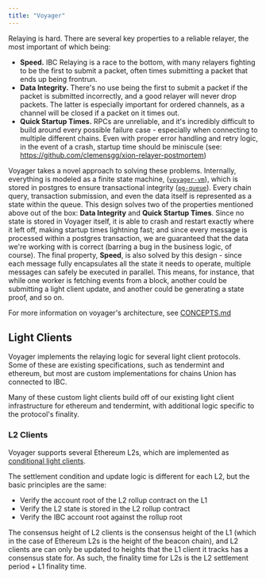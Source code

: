 ```yaml
---
title: "Voyager"
---
```




Relaying is hard. There are several key properties to a reliable relayer, the most important of
which being:

- **Speed.** IBC Relaying is a race to the bottom, with many relayers fighting to be the first to
  submit a packet, often times submitting a packet that ends up being frontrun.
- **Data Integrity.** There's no use being the first to submit a packet if the packet is submitted
  incorrectly, and a good relayer will never drop packets. The latter is especially important for
  ordered channels, as a channel will be closed if a packet on it times out.
- **Quick Startup Times.** RPCs are unreliable, and it's incredibly difficult to build around every
  possible failure case - especially when connecting to multiple different chains. Even with proper
  error handling and retry logic, in the event of a crash, startup time should be miniscule (see:
  https://github.com/clemensgg/xion-relayer-postmortem)

Voyager takes a novel approach to solving these problems. Internally, everything is modeled as a
finite state machine, ([`voyager-vm`](https://github.com/unionlabs/union/tree/ab76fd72e114a2b8db8ad469dc587aec865e2095/lib/voyager-vm)), which is stored in postgres to ensure transactional integrity ([`pg-queue`](https://github.com/unionlabs/union/tree/main/lib/pg-queue)). Every chain
query, transaction submission, and even the data itself is represented as a state within the queue.
This design solves two of the properties mentioned above out of the box: **Data Integrity** and
**Quick Startup Times**. Since no state is stored in Voyager itself, it is able to crash and restart
exactly where it left off, making startup times lightning fast; and since every message is processed
within a postgres transaction, we are guaranteed that the data we're working with is correct
(barring a bug in the business logic, of course). The final property, **Speed**, is also solved
by this design - since each message fully encapsulates all the state it needs to operate, multiple
messages can safely be executed in parallel. This means, for instance, that while one worker is
fetching events from a block, another could be submitting a light client update, and another could
be generating a state proof, and so on.

For more information on voyager's architecture, see [CONCEPTS.md](https://github.com/unionlabs/union/blob/ab76fd72e114a2b8db8ad469dc587aec865e2095/voyager/CONCEPTS.md)

## Light Clients

Voyager implements the relaying logic for several light client protocols. Some of these are existing
specifications, such as tendermint and ethereum, but most are custom implementations for chains
Union has connected to IBC.

Many of these custom light clients build off of our existing light client infrastructure for
ethereum and tendermint, with additional logic specific to the protocol's finality.

### L2 Clients

Voyager supports several Ethereum L2s, which are implemented as [conditional light clients](/concepts/conditional-light-clients/).

The settlement condition and update logic is different for each L2, but the basic principles are
the same:

- Verify the account root of the L2 rollup contract on the L1
- Verify the L2 state is stored in the L2 rollup contract
- Verify the IBC account root against the rollup root

The consensus height of L2 clients is the consensus height of the L1 (which in the case of Ethereum
L2s is the height of the beacon chain), and L2 clients are can only be updated to heights that
the L1 client it tracks has a consensus state for. As such, the finality time for L2s is the L2
settlement period + L1 finality time.
